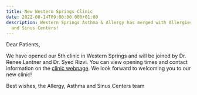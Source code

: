 ```yaml
---
title: New Western Springs Clinic
date: 2022-08-14T09:00:00.000+01:00
description: Western Springs Asthma & Allergy has merged with Allergies, Asthma
  and Sinus Centers!
---
```


Dear Patients,

We have opened our 5th clinic in Western Springs and will be joined by Dr. Renee Lantner and Dr. Syed Rizvi. You can view opening times and contact information on the [clinic webpage](/clinics/western-springs/). We look forward to welcoming you to our new clinic!

Best wishes,
the Allergy, Asthma and Sinus Centers team
